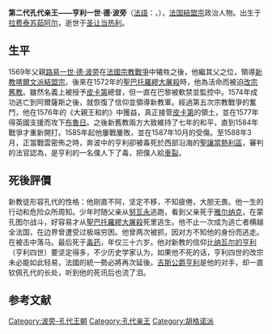 {{Infobox royalty
| name = 亨利一世·德·波旁<br/>Henri I de Bourbon
| image = Conde-henri.jpg
| caption = 
| succession = [[孔代親王|孔代親王]]
| predecessor = [[路易一世·德·波旁_(孔代親王)|路易一世·德·波旁]]
| successor = [[亨利二世·德·波旁_(孔代親王)|亨利二世·德·波旁]]
| reign = 1569年3月13日－1588年3月5日
| birth_date = {{birth date|1552|12|29|df=yes}}
| birth_place = {{flag|Kingdom of France}}[[法蘭西島大區|法蘭西島大區]][[拉費泰蘇茹阿爾|拉費泰蘇茹阿爾]]
| death_date = {{death date and age|1588|3|5|1552|12|29|df=yes}}
| death_place = {{flag|Kingdom of France}}[[聖讓當熱利|聖讓當熱利]][[桑通日|桑通日]]
| spouse = {{le|克雷維的瑪麗|Marie of Cleves, Princess of Condé}}<br/>{{le|夏洛特·凱瑟琳·德拉·特雷莫伊勒|Charlotte Catherine de La Trémoille}}
| issue = 與瑪麗：<br>Catherine, Marquise d'Isles<br>與夏洛特·凱瑟琳： <br>[[艾蕾諾爾·德·波旁-孔代|艾蕾諾爾·德·波旁]]<br>[[亨利二世·德·波旁_(孔代親王)|亨利二世·德·波旁]]
| house = [[孔代親王|波旁－孔代王朝]]
| father = [[路易一世·德·波旁_(孔代親王)|路易一世·德·波旁]]
| mother = {{le|埃利諾·德·羅伊|Eléanor de Roucy de Roye}}
| religion = [[歸正主義|歸正主義]]（[[胡格諾派|胡格諾派]]）
}}

'''第二代孔代亲王——亨利一世·德·波旁'''（[[法語|法語]]：'''{{lang|fr|Henri I de Bourbon，2me prince de Condé}}'''，{{bd|1552年|12月29日|1588年|3月5日|catIdx=C}}），[[法国|法国]][[結盟宗|結盟宗]]政治人物。出生于[[拉费泰苏茹阿尔|拉费泰苏茹阿尔]]，逝世于[[圣让当热利|圣让当热利]]。

== 生平 ==
1569年父親[[路易一世·德·波旁_(孔代亲王)|路易一世·德·波旁]]在[[法國宗教戰爭|法國宗教戰爭]]中犧牲之後，他繼其父之位，領導[[新教|新教]][[喀爾文派|喀爾文派]][[結盟宗|結盟宗]]。後來在1572年的[[聖巴托羅繆大屠殺|聖巴托羅繆大屠殺]]時，他為活命而被迫[[改宗|改宗]][[舊教|舊教]]。雖然名義上被授予[[皮卡第|皮卡第]]總督，但一直在巴黎被軟禁並監控中。1574年成功逃亡到阿爾薩斯之後，就恢復了信仰並領導新教軍。經過第五次宗教戰爭的奮鬥，他在1576年的《大親王和約》中獲益，真正接管[[皮卡第|皮卡第]]的領土，並在1577年得英國支援而攻下[[布魯日|布魯日]]。之後新舊教兩方大致維持了七年的和平，直到1584年戰爭才重新開打。1585年起他屢戰屢敗，並在1587年10月的{{link-fr|庫特拉戰役|Bataille de Coutras}}受傷。至1588年3月，正當戰雲密佈之時，奔波中的亨利卻被毒死於西部沿海的[[聖讓當熱利區|聖讓當熱利區]]，審判的法官認為，是亨利的一名僕人下了毒，把僕人給[[車裂|車裂]]。

== 死後評價 ==
新教徒形容孔代的性格：他刚直不阿，坚定不移，不知疲倦，大胆无畏。他一生的行动和危险众所周知。少年时随父亲从[[努瓦永|努瓦永]]逃跑，看到父亲死于[[雅尔纳克|雅尔纳克]]，在蒙孔图尔战斗，好容易才从[[聖巴托羅繆大屠殺|聖巴托羅繆大屠殺]]死里逃生。他不止一次成为逃亡者横越全法国，在边界曾遭受过极端穷困。他曾两次被抓，因对方不知他的身份而逃走。在{{link-fr|库特拉战役|Bataille de Coutras}}被击中落马。最后死于[[毒药|毒药]]，年仅三十六岁。他对新教的信仰比[[亨利四世_(法蘭西)|纳瓦尔的亨利]]（亨利四世）要坚定得多，不少历史学家认为，如果他不死的话，亨利四世的改宗未必能如此轻易，法國的統一勢必將再次延後。[[亨利一世·德·洛林，第三代吉斯公爵|吉斯公爵亨利]]是他的对手，却一直钦佩孔代的长处，听到他的死讯后也流了泪。

== 参考文献 ==
{{Reflist}}
{{S-start}}
{{S-hou|[[孔代親王|孔代家族]]|1552年|12月29日|1588年|3月5日|[[波旁王朝|波旁王朝]]}}
{{S-reg|fr}}
{{S-bef|before=[[路易一世·德·波旁_(孔代親王)|路易一世]]}}
{{S-ttl|title=[[孔代親王|孔代親王]]|years=1569年3月13日－1588年3月5日}}
{{S-aft|after=[[亨利二世·德·波旁_(孔代親王)|亨利二世]]}}
{{end}}

{{Authority control}}
{{DEFAULTSORT: Henri 01}}
[[Category:波旁-孔代王朝|Category:波旁-孔代王朝]]
[[Category:孔代亲王|Category:孔代亲王]]
[[Category:胡格诺派|Category:胡格诺派]]